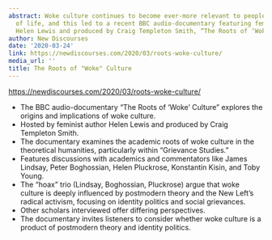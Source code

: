 ```yaml
---
abstract: Woke culture continues to become ever-more relevant to people in all walks
  of life, and this led to a recent BBC audio-documentary featuring feminist authort
  Helen Lewis and produced by Craig Templeton Smith, “The Roots of ‘Woke’ Culture.”
author: New Discourses
date: '2020-03-24'
link: https://newdiscourses.com/2020/03/roots-woke-culture/
media_url: ''
title: The Roots of "Woke" Culture
---
```

<https://newdiscourses.com/2020/03/roots-woke-culture/>

- The BBC audio-documentary "The Roots of ‘Woke’ Culture" explores the origins and implications of woke culture.
- Hosted by feminist author Helen Lewis and produced by Craig Templeton Smith.
- The documentary examines the academic roots of woke culture in the theoretical humanities, particularly within "Grievance Studies."
- Features discussions with academics and commentators like James Lindsay, Peter Boghossian, Helen Pluckrose, Konstantin Kisin, and Toby Young.
- The "hoax" trio (Lindsay, Boghossian, Pluckrose) argue that woke culture is deeply influenced by postmodern theory and the New Left's radical activism, focusing on identity politics and social grievances.
- Other scholars interviewed offer differing perspectives.
- The documentary invites listeners to consider whether woke culture is a product of postmodern theory and identity politics.